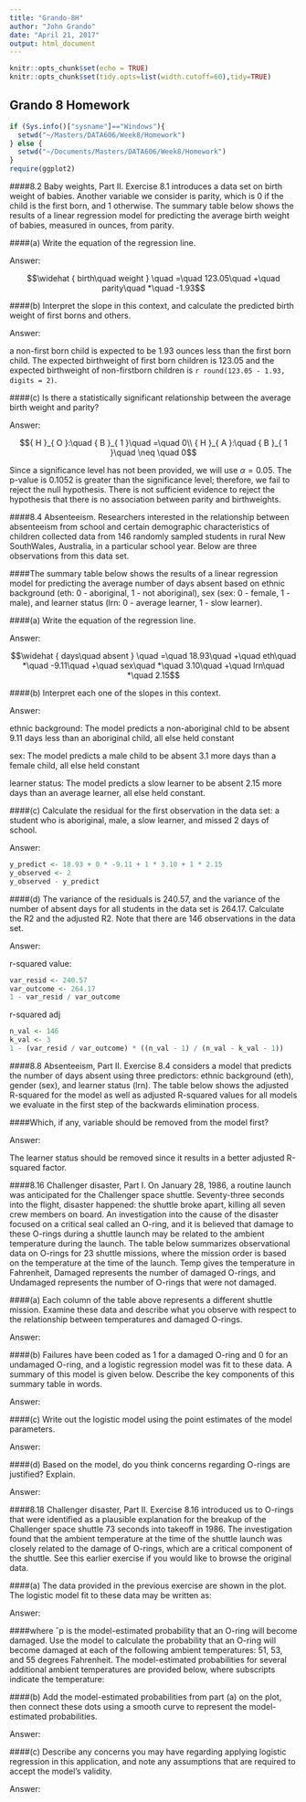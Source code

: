 ```yaml
---
title: "Grando-8H"
author: "John Grando"
date: "April 21, 2017"
output: html_document
---
```


```r
knitr::opts_chunk$set(echo = TRUE)
knitr::opts_chunk$set(tidy.opts=list(width.cutoff=60),tidy=TRUE)
```

## Grando 8 Homework

```r
if (Sys.info()["sysname"]=="Windows"){
  setwd("~/Masters/DATA606/Week8/Homework")
} else {
  setwd("~/Documents/Masters/DATA606/Week8/Homework")
}
require(ggplot2)
```

####8.2 Baby weights, Part II. Exercise 8.1 introduces a data set on birth weight of babies. Another variable we consider is parity, which is 0 if the child is the first born, and 1 otherwise. The summary table below shows the results of a linear regression model for predicting the average birth weight of babies, measured in ounces, from parity.

####(a) Write the equation of the regression line.

Answer:

$$\widehat { birth\quad weight } \quad =\quad 123.05\quad +\quad parity\quad *\quad -1.93$$

####(b) Interpret the slope in this context, and calculate the predicted birth weight of first borns and others.

Answer:

a non-first born child is expected to be 1.93 ounces less than the first born child.  The expected birthweight of first born children is 123.05 and the expected birthweight of non-firstborn children is `r round(123.05 - 1.93, digits = 2)`.

####(c) Is there a statistically significant relationship between the average birth weight and parity?

Answer:

$${ H }_{ O }:\quad { B }_{ 1 }\quad =\quad 0\\ { H }_{ A }:\quad { B }_{ 1 }\quad \neq \quad 0$$

Since a significance level has not been provided, we will use $\alpha = 0.05$.  The p-value is 0.1052 is greater than the significance level; therefore, we fail to reject the null hypothesis.  There is not sufficient evidence to reject the hypothesis that there is no association between parity and birthweights.

####8.4 Absenteeism. Researchers interested in the relationship between absenteeism from school and certain demographic characteristics of children collected data from 146 randomly sampled students in rural New SouthWales, Australia, in a particular school year. Below are three observations from this data set.

####The summary table below shows the results of a linear regression model for predicting the average number of days absent based on ethnic background (eth: 0 - aboriginal, 1 - not aboriginal), sex (sex: 0 - female, 1 - male), and learner status (lrn: 0 - average learner, 1 - slow learner).

####(a) Write the equation of the regression line.

Answer:

$$\widehat { days\quad absent } \quad =\quad 18.93\quad +\quad eth\quad *\quad -9.11\quad +\quad sex\quad *\quad 3.10\quad +\quad lrn\quad *\quad 2.15$$

####(b) Interpret each one of the slopes in this context.

Answer:

ethnic background: The model predicts a non-aboriginal chld to be absent 9.11 days less than an aboriginal child, all else held constant

sex: The model predicts a male child to be absent 3.1 more days than a female child, all else held constant

learner status: The model predicts a slow learner to be absent 2.15 more days than an average learner, all else held constant.

####(c) Calculate the residual for the first observation in the data set: a student who is aboriginal, male, a slow learner, and missed 2 days of school.

Answer:

```r
y_predict <- 18.93 + 0 * -9.11 + 1 * 3.10 + 1 * 2.15
y_observed <- 2
y_observed - y_predict
```


####(d) The variance of the residuals is 240.57, and the variance of the number of absent days for all students in the data set is 264.17. Calculate the R2 and the adjusted R2. Note that there are 146 observations in the data set.

Answer:

r-squared value:

```r
var_resid <- 240.57
var_outcome <- 264.17
1 - var_resid / var_outcome
```

r-squared adj

```r
n_val <- 146
k_val <- 3
1 - (var_resid / var_outcome) * ((n_val - 1) / (n_val - k_val - 1))
```


####8.8 Absenteeism, Part II. Exercise 8.4 considers a model that predicts the number of days absent using three predictors: ethnic background (eth), gender (sex), and learner status (lrn). The table below shows the adjusted R-squared for the model as well as adjusted R-squared values for all models we evaluate in the first step of the backwards elimination process.

####Which, if any, variable should be removed from the model first?

Answer:

The learner status should be removed since it results in a better adjusted R-squared factor.

####8.16 Challenger disaster, Part I. On January 28, 1986, a routine launch was anticipated for the Challenger space shuttle. Seventy-three seconds into the flight, disaster happened: the shuttle broke apart, killing all seven crew members on board. An investigation into the cause of the disaster focused on a critical seal called an O-ring, and it is believed that damage to these O-rings during a shuttle launch may be related to the ambient temperature during the launch. The table below summarizes observational data on O-rings for 23 shuttle missions, where the mission order is based on the temperature at the time of the launch. Temp gives the temperature in Fahrenheit, Damaged represents the number of damaged O-rings, and Undamaged represents the number of O-rings that were not damaged.

####(a) Each column of the table above represents a different shuttle mission. Examine these data and describe what you observe with respect to the relationship between temperatures and damaged O-rings.

Answer:



####(b) Failures have been coded as 1 for a damaged O-ring and 0 for an undamaged O-ring, and a logistic regression model was fit to these data. A summary of this model is given below. Describe the key components of this summary table in words.

Answer:



####(c) Write out the logistic model using the point estimates of the model parameters.

Answer:



####(d) Based on the model, do you think concerns regarding O-rings are justified? Explain.

Answer:



####8.18 Challenger disaster, Part II. Exercise 8.16 introduced us to O-rings that were identified as a plausible explanation for the breakup of the Challenger space shuttle 73 seconds into takeoff in 1986. The investigation found that the ambient temperature at the time of the shuttle launch was closely related to the damage of O-rings, which are a critical component of the shuttle. See this earlier exercise if you would like to browse the original data.

####(a) The data provided in the previous exercise are shown in the plot. The logistic model fit to these data may be written as:

Answer:



####where ˆp is the model-estimated probability that an O-ring will become damaged. Use the model to calculate the probability that an O-ring will become damaged at each of the following ambient temperatures: 51, 53, and 55 degrees Fahrenheit. The model-estimated probabilities for several additional ambient temperatures are provided below, where subscripts indicate the temperature:

####(b) Add the model-estimated probabilities from part (a) on the plot, then connect these dots using a smooth curve to represent the model-estimated probabilities.

Answer:



####(c) Describe any concerns you may have regarding applying logistic regression in this application, and note any assumptions that are required to accept the model’s validity.

Answer:

